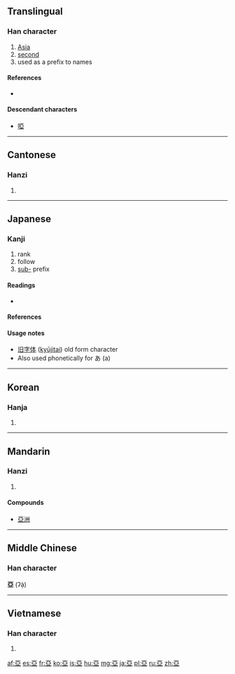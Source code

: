 {{also|亚|亜}}<!-- may be replaced by zh-forms -->
==Translingual==

===Han character===
{{Han char|rn=7|rad=二|as=06|sn=8|four=1010<sub>7</sub>|canj=一中中一 (MLLM)}}

# [[Asia]]
# [[second]]
# used as a prefix to names

====References====
* {{Han ref|kx=0087.130|dkj=00274|dj=0183.200|hdz=10023.020|uh=4E9E|ud=20126|bh=A8C8|bd=43208}}

====Descendant characters====
*[[啞]]

----

==Cantonese==

===Hanzi===
{{yue-hanzi|jyut=|y=a3, nga3|sim=亚}}

# {{defn|lang=yue|sort=二06}}

----

==Japanese==
{{ja-forms|[[亜]]|[[亚]]|[[亞]]}}

===Kanji===
{{ja-kanji|grade=n|rs=二06}}

# rank
# follow
# [[sub-]] prefix

====Readings====
* {{ja-readings|goon=[[え]] (e)|kanon=[[あ]] (a), [[あつ]] (atsu), [[おう]] (ō)|kun=[[つぐ]] (tsugu)}}

====References====
{{ja-kref
|jis= 5033
|ku= 4819
|shift= 98b1
|euc= D0B3
|freq= ''not ranked''
|nelson= 45
|newnelson= 82 
|halpern= 3563
|kld= ''not listed''
|heisig= ''not listed''
|tuttle= 0a7.14
}}

====Usage notes====
* [[旧字体]] ([[kyūjitai]]) old form character
* Also used phonetically for あ (a)

----

==Korean==

===Hanja===
{{ko-hanja|hangeul=아|rv=a|mr=a}}

# {{defn|lang=ko|sort=二06}}

----

==Mandarin==

===Hanzi===
{{cmn-hanzi|sim=亚|pin=[[yā]] ([[ya1]]), [[yà]] ([[ya4]])|wg=ya<sup>1</sup>, ya<sup>4</sup>}}

# {{defn|lang=cmn|sort=二06}}

====Compounds====
* [[亞洲]]

----

==Middle Chinese==
===Han character===
'''亞''' (ʔạ̀)

----

==Vietnamese==

===Han character===
{{vi-hantu|[[á]], [[a]]|rs=二06}}

# {{defn|lang=vi|sort=二06}}

[[af:亞]]
[[es:亞]]
[[fr:亞]]
[[ko:亞]]
[[is:亞]]
[[hu:亞]]
[[mg:亞]]
[[ja:亞]]
[[pl:亞]]
[[ru:亞]]
[[zh:亞]]
